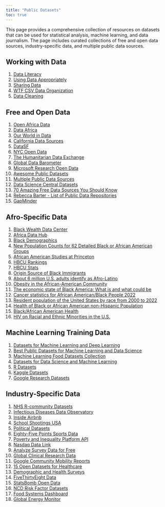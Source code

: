 ---
title: "Public Datasets"
toc: true
---

This page provides a comprehensive collection of resources on datasets that can be used for statistical analysis, machine learning, and data journalism. The page includes curated collections of free and open data sources, industry-specific data, and multiple public data sources.

## Working with Data

1)  [Data Literacy](https://dataliteracy.com/)
2)  [Using Data Appropriately](https://data.org/guides-resources/)
3)  [Sharing Data](https://posit.co/blog/how-i-use-stories-to-share-data-at-meetings/)
4)  [WTF CSV Data Organization](https://databasic.io/en/wtfcsv/)
5)  [Data Cleaning](https://cghlewis.com/categories/tutorials/)

## Free and Open Data

1)  [Open Africa Data](https://africaopendata.org/)
2)  [Data Africa](https://dataafrica.io/)
3)  [Our World in Data](https://ourworldindata.org/)
4)  [California Data Sources](https://hillcrestadvisory.com/2019/01/20/california-data-sources/)
5)  [DataSF](https://datasf.org/opendata/)
6)  [NYC Open Data](https://opendata.cityofnewyork.us/)
7)  [The Humanitarian Data Exchange](https://data.humdata.org/)
8)  [Global Data Barometer](https://globaldatabarometer.org/)
9)  [Microsoft Research Open Data](https://msropendata.com/)
10) [Awesome Public Datasets](https://github.com/awesomedata/awesome-public-datasets)
11) [Multiple Public Data Sources](https://docs.google.com/document/d/1Ads4XsCjXmDrdGRgfmm_OgRdpFcl6Qhs6SOllNGyq7Y/edit)
12) [Data Science Central Datasets](https://www.datasciencecentral.com/a-plethora-of-data-set-repositories/)
13) [70 Amazing Free Data Sources You Should Know](https://www.kdnuggets.com/2017/12/big-data-free-sources.html)
14) [Rebecca Barter - List of Public Data Repositories](https://www.rebeccabarter.com/blog/2023-03-28-data_sources.html)
15) [GapMinder](https://www.gapminder.org/)

## Afro-Specific Data

1) [Black Wealth Data Center](https://blackwealthdata.org/)
2) [Africa Data Hub](https://www.africadatahub.org/)
3) [Black Demographics](https://blackdemographics.com/)
4) [New Population Counts for 62 Detailed Black or African American Groups](https://www.census.gov/library/stories/2023/10/2020-census-dhc-a-black-population.html)
5) [African American Studies at Princeton](https://libguides.princeton.edu/c.php?g=84056&p=542224)
6) [HBCU Rankings](https://www.usnews.com/best-colleges/rankings/hbcu)
7) [HBCU Stats](https://nces.ed.gov/FastFacts/display.asp?id=667)
8) [Origin Source of Black Immigrants](https://www.pewresearch.org/2022/01/20/the-caribbean-is-the-largest-origin-source-of-black-immigrants-but-fastest-growth-is-among-african-immigrants/)
9) [About 6 million U.S. adults identify as Afro-Latino](https://www.pewresearch.org/short-reads/2022/05/02/about-6-million-u-s-adults-identify-as-afro-latino/)
10) [Obesity in the African-American Community](https://www.apa.org/pi/oema/resources/ethnicity-health/african-american/obesity)
11) [The economic state of Black America: What is and what could be](https://www.mckinsey.com/featured-insights/diversity-and-inclusion/the-economic-state-of-black-america-what-is-and-what-could-be)
12) [Cancer statistics for African American/Black People 2022](https://acsjournals.onlinelibrary.wiley.com/doi/10.3322/caac.21718)
13) [Resident population of the United States by race from 2000 to 2022](https://www.statista.com/statistics/183489/population-of-the-us-by-ethnicity-since-2000/)
14) [Health of Black or African American non-Hispanic Population](https://www.cdc.gov/nchs/fastats/black-health.htm)
15) [Black/African American Health](https://minorityhealth.hhs.gov/blackafrican-american-health)
16) [HIV on Racial and Ethnic Minorities in the U.S.](https://www.hiv.gov/hiv-basics/overview/data-and-trends/impact-on-racial-and-ethnic-minorities)

## Machine Learning Training Data

1)  [Datasets for Machine Learning and Deep Learning](https://sebastianraschka.com/blog/2021/ml-dl-datasets.html)
2)  [Best Public Datasets for Machine Learning and Data Science](https://pub.towardsai.net/best-datasets-for-machine-learning-data-science-computer-vision-nlp-ai-c9541058cf4f)
3)  [Machine Learning Food Datasets Collection](https://hackernoon.com/machine-learning-food-datasets-collection-fz5i130w0)
4)  [Datasets for Data Science and Machine Learning](https://elitedatascience.com/datasets)
5)  [R Datasets](https://vincentarelbundock.github.io/Rdatasets/articles/data.html)
6)  [Kaggle Datasets](https://www.kaggle.com/datasets)
7)  [Google Research Datasets](https://datasetsearch.research.google.com/)

## Industry-Specific Data

1)  [NHS R-community Datasets](https://nhs-r-community.github.io/NHSRdatasets/)
2)  [Infectious Diseases Data Observatory](https://www.iddo.org/)
3)  [Inside Airbnb](http://insideairbnb.com/get-the-data/)
4)  [School Shootings USA](https://github.com/cnnlabs/cnn-school-shooting-data/)
5)  [Political Datasets](https://github.com/erikgahner/PolData)
6)  [Eighty-Five Points Sports Data](http://eightyfivepoints.blogspot.com/p/reading-list.html)
7)  [Poverty and Inequality Platform API](https://blogs.worldbank.org/opendata/how-use-pips-api)
8)  [Nasdaq Data Link](https://data.nasdaq.com/)
9)  [Analyze Survey Data for Free](http://asdfree.com/)
10) [Global Clinical Research Data](https://vivli.org/)
11) [Google Community Mobility Reports](https://www.google.com/covid19/mobility/)
12) [15 Open Datasets for Healthcare](https://odsc.medium.com/15-open-datasets-for-healthcare-830b19980d9)
13) [Demographic and Health Surveys](https://dhsprogram.com/data/available-datasets.cfm)
14) [FiveThirtyEight Data](https://data.fivethirtyeight.com/)
15) [StatsBomb Open Data](https://github.com/statsbomb/open-data)
16) [NCD Risk Factor Datasets](https://ncdrisc.org/index.html)
17) [Food Systems Dashboard](https://www.foodsystemsdashboard.org/)
18) [Global Energy Monitor](https://globalenergymonitor.org/)
